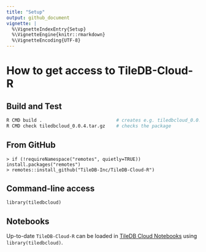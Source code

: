 ```yaml
---
title: "Setup"
output: github_document
vignette: |
  %\VignetteIndexEntry{Setup}
  %\VignetteEngine{knitr::rmarkdown}
  %\VignetteEncoding{UTF-8}
---
```


# How to get access to TileDB-Cloud-R

## Build and Test

```sh
R CMD build .                           # creates e.g. tiledbcloud_0.0.4.tar.gz
R CMD check tiledbcloud_0.0.4.tar.gz    # checks the package
```

## From GitHub

```
> if (!requireNamespace("remotes", quietly=TRUE)) install.packages("remotes")
> remotes::install_github("TileDB-Inc/TileDB-Cloud-R")
```

## Command-line access

```
library(tiledbcloud)
```

## Notebooks

Up-to-date `TileDB-Cloud-R` can be loaded in [TileDB Cloud Notebooks](https://cloud.tiledb.com/notebooks/me) using `library(tiledbcloud)`.
